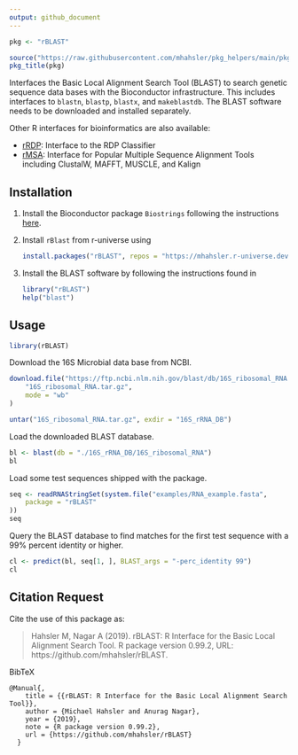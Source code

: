 ```yaml
---
output: github_document
---
```


```r
pkg <- "rBLAST"

source("https://raw.githubusercontent.com/mhahsler/pkg_helpers/main/pkg_helpers.R")
pkg_title(pkg)
```

Interfaces the Basic Local Alignment Search Tool (BLAST) to search genetic sequence data bases with the Bioconductor infrastructure. This includes
interfaces to `blastn`, `blastp`, `blastx`, and `makeblastdb`.
The BLAST software needs to be downloaded and installed separately.

Other R interfaces for bioinformatics are also available:

* [rRDP](https://mhahsler.r-universe.dev/ui#package:rRDP): Interface to the RDP Classifier 
* [rMSA](https://mhahsler.r-universe.dev/ui#package:rMSA): Interface for Popular Multiple 
    Sequence Alignment Tools including ClustalW, MAFFT, MUSCLE, and Kalign


## Installation

1. Install the Bioconductor package `Biostrings` following the instructions [here](https://bioconductor.org/packages/release/bioc/html/Biostrings.html).
2. Install `rBlast` from r-universe using 
   ```r
install.packages("rBLAST", repos = "https://mhahsler.r-universe.dev")
   ```
3. Install the BLAST software by following the instructions found in 
   ```r
library("rBLAST")
help("blast")
   ```

## Usage

```r
library(rBLAST)
```

Download the 16S Microbial data base from NCBI.

```r
download.file("https://ftp.ncbi.nlm.nih.gov/blast/db/16S_ribosomal_RNA.tar.gz",
    "16S_ribosomal_RNA.tar.gz",
    mode = "wb"
)

untar("16S_ribosomal_RNA.tar.gz", exdir = "16S_rRNA_DB")
```

Load the downloaded BLAST database.

```r
bl <- blast(db = "./16S_rRNA_DB/16S_ribosomal_RNA")
bl
```

Load some test sequences shipped with the package.

```r
seq <- readRNAStringSet(system.file("examples/RNA_example.fasta",
    package = "rBLAST"
))
seq
```

Query the BLAST database to find matches for the first test sequence
with a 99% percent identity or higher.

```r
cl <- predict(bl, seq[1, ], BLAST_args = "-perc_identity 99")
cl
```

## Citation Request

Cite the use of this package as:

> Hahsler M, Nagar A (2019). rBLAST: R Interface for the Basic Local Alignment Search Tool. 
> R package version 0.99.2, URL: https://github.com/mhahsler/rBLAST.

BibTeX
```  
@Manual{,
    title = {{rBLAST: R Interface for the Basic Local Alignment Search Tool}},
    author = {Michael Hahsler and Anurag Nagar},
    year = {2019},
    note = {R package version 0.99.2},
    url = {https://github.com/mhahsler/rBLAST}
  }
```
